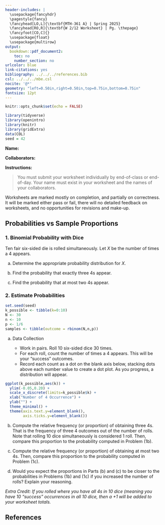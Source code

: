---
header-includes: |
  \usepackage{fancyhdr}
  \pagestyle{fancy}
  \fancyhead[LO,L]{\textbf{MTH-361 A} | Spring 2025}
  \fancyhead[RO,R]{\textbf{W 2/12 Worksheet} | Pg. \thepage}
  \fancyfoot[CO,C]{}
  \usepackage{float}
  \usepackage{multirow}
output:
  bookdown::pdf_document2:
    toc: no
    number_section: no
urlcolor: blue
link-citations: yes
bibliography: ../../../references.bib
csl: ../../../mbe.csl
nocite: '@*'
geometry: "left=0.50in,right=0.50in,top=0.75in,bottom=0.75in"
fontsize: 12pt
---

```{r setup, include=FALSE}
knitr::opts_chunk$set(echo = FALSE)
```

```{r echo=FALSE, eval=TRUE,message=FALSE, warning=FALSE}
library(tidyverse)
library(openintro)
library(knitr)
library(gridExtra)
data(COL)
seed = 42
```

**Name:**

**Collaborators:**

\noindent\rule{\textwidth}{1pt}
**Instructions:** 

> You must submit your worksheet individually by end-of-class or end-of-day. Your name must exist in your worksheet and the names of your collaborators.

Worksheets are marked mostly on completion, and partially on correctness. It will be marked either pass or fail, there will no detailed feedback on worksheets, and no opportunities for revisions and make-up.
\noindent\rule{\textwidth}{1pt}

## Probabilities vs Sample Proportions

### 1. Binomial Probability with Dice

Ten fair six-sided die is rolled simultaneously. Let $X$ be the number of times a 4 appears.

a. Determine the appropriate probability distribution for $X$.
\vfill

b. Find the probability that exactly three 4s appear.
\vfill

c. Find the probability that at most two 4s appear.
\vfill

\newpage

### 2. Estimate Probabilities

```{r echo=FALSE, message=FALSE, warning=FALSE}
set.seed(seed)
k_possible <- tibble(k=0:10)
N <- 30
n <- 10
p <- 1/6
samples <- tibble(outcome = rbinom(N,n,p))
```

a. Data Collection

    - Work in pairs. Roll 10 six-sided dice 30 times.
    - For each roll, count the number of times a 4 appears. This will be your "success" outcomes.
    - Record each count as a dot on the blank axis below, stacking dots above each number value to create a dot plot. As you progress, a distribution will appear.

```{r message=FALSE, warning=FALSE, fig.width=8, fig.height=2, out.width='100%', fig.align='center'}
ggplot(k_possible,aes(k)) + 
  ylim(-0.05,0.20) + 
  scale_x_discrete(limits=k_possible$k) + 
  xlab("Number of 4 Occurrence") + 
  ylab("") + 
  theme_minimal() + 
  theme(axis.text.y=element_blank(), 
        axis.ticks.y=element_blank())
```

b. Compute the relative frequency (or proportion) of obtaining three 4s. That is the frequency of three 4 outcomes out of the number of rolls. Note that rolling 10 dice simultaneously is considered 1 roll. Then, compare this proportion to the probability computed in Problem (1b).
\vfill

c. Compute the relative frequency (or proportion) of obtaining at most two 4s. Then, compare this proportion to the probability computed in Problem (1c).
\vfill

d. Would you expect the proportions in Parts (b) and (c) to be closer to the probabilities in Problems (1b) and (1c) if you increased the number of rolls? Explain your reasoning.
\vfill

*Extra Credit: If you rolled where you have all 4s in 10 dice (meaning you have 10 "success" occurrences in all 10 dice, then a +1 will be added to your worksheet totals.*

## **References**

::: {#refs}
:::
